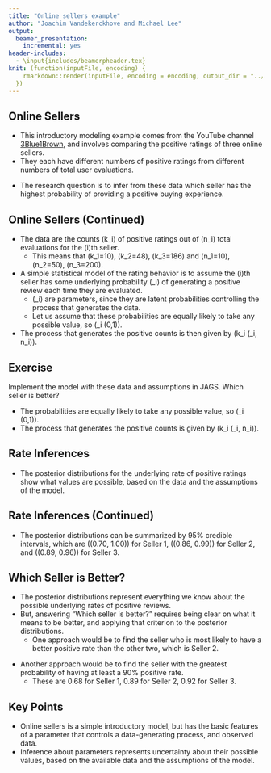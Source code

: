 ```yaml
---
title: "Online sellers example"
author: "Joachim Vandekerckhove and Michael Lee"
output:
  beamer_presentation:
    incremental: yes
header-includes:
  - \input{includes/beamerpheader.tex}
knit: (function(inputFile, encoding) {
    rmarkdown::render(inputFile, encoding = encoding, output_dir = "../pdf")
  })
---
```


## Online Sellers

- This introductory modeling example comes from the YouTube channel [3Blue1Brown](https://www.youtube.com/watch?v=8idr1WZ1A7Q&t=25s), and involves comparing the positive ratings of three online sellers.
- They each have different numbers of positive ratings from different numbers of total user evaluations.

\begin{center}
\begin{tabular}{cccc}
\hline
Seller & Positive & Total & Percentage \\
\hline
One & 10 & 10 & 100\% \\
Two & 48 & 50 & 96\% \\
Three & 186 & 200 & 93\% \\
\hline
\end{tabular}
\end{center}

- The research question is to infer from these data which seller has the highest probability of providing a positive buying experience.

## Online Sellers (Continued)

- The data are the counts \(k_i\) of positive ratings out of \(n_i\) total evaluations for the \(i\)th seller.
  - This means that \(k_1=10\), \(k_2=48\), \(k_3=186\) and \(n_1=10\), \(n_2=50\), \(n_3=200\).
- A simple statistical model of the rating behavior is to assume the \(i\)th seller has some underlying probability \(\theta_i\) of generating a positive review each time they are evaluated.
  - \(\theta_i\) are parameters, since they are latent probabilities controlling the process that generates the data.
  - Let us assume that these probabilities are equally likely to take any possible value, so \(\theta_i \sim \mathrm{uniform}(0,1)\).
- The process that generates the positive counts is then given by \(k_i \sim \mathrm{binomial}(\theta_i, n_i)\).

## Exercise

Implement the model with these data and assumptions in JAGS.
Which seller is better?

- The probabilities are equally likely to take any possible value, so \(\theta_i \sim \mathrm{uniform}(0,1)\).
- The process that generates the positive counts is given by \(k_i \sim \mathrm{binomial}(\theta_i, n_i)\).

\begin{center}
\begin{tabular}{cccc}
\hline
Seller & Positive & Total & Percentage \\
\hline
One & 10 & 10 & 100\% \\
Two & 48 & 50 & 96\% \\
Three & 186 & 200 & 93\% \\
\hline
\end{tabular}
\end{center}

## Rate Inferences

- The posterior distributions for the underlying rate of positive ratings show what values are possible, based on the data and the assumptions of the model.

\begin{figure}[h]
\centering
\includegraphics[width=0.8\textwidth]{includes/onlineSellers_1.png}
\end{figure}

## Rate Inferences (Continued)

- The posterior distributions can be summarized by 95\% credible intervals, which are \((0.70, 1.00)\) for Seller 1, \((0.86, 0.99)\) for Seller 2, and \((0.89, 0.96)\) for Seller 3.

\begin{figure}[h]
\centering
\includegraphics[width=0.8\textwidth]{includes/onlineSellers_1.png}
\end{figure}


## Which Seller is Better?

- The posterior distributions represent everything we know about the possible underlying rates of positive reviews.
- But, answering "Which seller is better?" requires being clear on what it means to be better, and applying that criterion to the posterior distributions.
  - One approach would be to find the seller who is most likely to have a better positive rate than the other two, which is Seller 2.

\begin{center}\footnotesize
\begin{tabular}{cccc}
\hline
& Seller 1 & Seller 2 & Seller 3 \\
\hline
Seller 1 & -- & 0.46 & 0.57 \\
Seller 2 & 0.54 & -- & 0.70 \\
Seller 3 & 0.43 & 0.30 & -- \\
\hline
\end{tabular}
\end{center}

- Another approach would be to find the seller with the greatest probability of having at least a 90\% positive rate.
  - These are 0.68 for Seller 1, 0.89 for Seller 2, 0.92 for Seller 3.

## Key Points

- Online sellers is a simple introductory model, but has the basic features of a parameter that controls a data-generating process, and observed data.
- Inference about parameters represents uncertainty about their possible values, based on the available data and the assumptions of the model.
